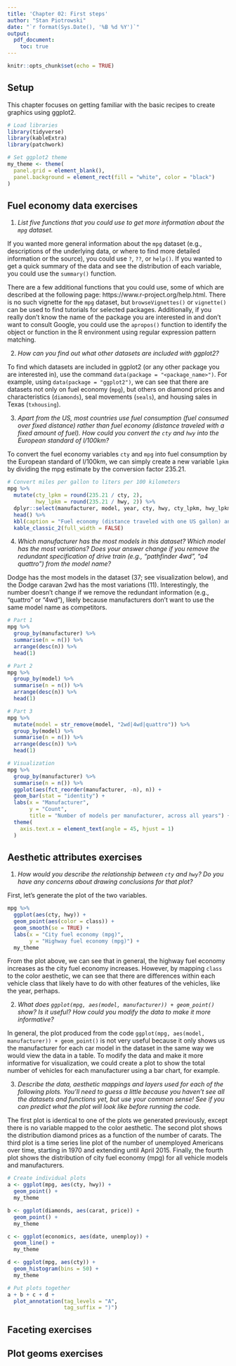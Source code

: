 ```yaml
---
title: 'Chapter 02: First steps'
author: "Stan Piotrowski"
date: "`r format(Sys.Date(), '%B %d %Y')`"
output:
  pdf_document:
    toc: true
---
```


```r
knitr::opts_chunk$set(echo = TRUE)
```

## Setup

This chapter focuses on getting familiar with the basic recipes to create graphics using ggplot2.

```r
# Load libraries
library(tidyverse)
library(kableExtra)
library(patchwork)

# Set ggplot2 theme
my_theme <- theme(
  panel.grid = element_blank(), 
  panel.background = element_rect(fill = "white", color = "black")
)
```

## Fuel economy data exercises

1) _List five functions that you could use to get more information about the `mpg` dataset._

If you wanted more general information about the `mpg` dataset (e.g., descriptions of the underlying data, or where to find more detailed information or the source), you could use `?`, `??`, or `help()`.  If you wanted to get a quick summary of the data and see the distribution of each variable, you could use the `summary()` function.  

There are a few additional functions that you could use, some of which are described at the following page: https://www.r-project.org/help.html.  There is no such vignette for the `mpg` dataset, but `browseVignettes()` or `vignette()` can be used to find tutorials for selected packages.  Additionally, if you really don't know the name of the package you are interested in and don't want to consult Google, you could use the `apropos()` function to identify the object or function in the R environment using regular expression pattern matching.

2) _How can you find out what other datasets are included with ggplot2?_

To find which datasets are included in ggplot2 (or any other package you are interested in), use the command `data(package = "<package_name>")`.  For example, using `data(package = "ggplot2")`, we can see that there are datasets not only on fuel economy (`mpg`), but others on diamond prices and characteristics (`diamonds`), seal movements (`seals`), and housing sales in Texas (`txhousing`).

3) _Apart from the US, most countries use fuel consumption (fuel consumed over fixed distance) rather than fuel economy (distance traveled with a fixed amount of fuel).  How could you convert the `cty` and `hwy` into the European standard of l/100km?_

To convert the fuel economy variables `cty` and `mpg` into fuel consumption by the European standard of l/100km, we can simply create a new variable `lpkm` by dividing the mpg estimate by the conversion factor 235.21.

```r
# Convert miles per gallon to liters per 100 kilometers
mpg %>% 
  mutate(cty_lpkm = round(235.21 / cty, 2), 
         hwy_lpkm = round(235.21 / hwy, 2)) %>%
  dplyr::select(manufacturer, model, year, cty, hwy, cty_lpkm, hwy_lpkm) %>% 
  head() %>% 
  kbl(caption = "Fuel economy (distance traveled with one US gallon) and fuel consumption (liters consumed per 100 kiometers.") %>%
  kable_classic_2(full_width = FALSE)
```

4) _Which manufacturer has the most models in this dataset?  Which model has the most variations?  Does your answer change if you remove the redundant specification of drive train (e.g., "pathfinder 4wd", "a4 quattro") from the model name?_

Dodge has the most models in the dataset (37; see visualization below), and the Dodge caravan 2wd has the most variations (11).  Interestingly, the number doesn't change if we remove the redundant information (e.g., "quattro" or "4wd"), likely because manufacturers don't want to use the same model name as competitors.

```r
# Part 1
mpg %>% 
  group_by(manufacturer) %>% 
  summarise(n = n()) %>% 
  arrange(desc(n)) %>% 
  head(1)

# Part 2
mpg %>% 
  group_by(model) %>% 
  summarise(n = n()) %>% 
  arrange(desc(n)) %>% 
  head(1)

# Part 3
mpg %>% 
  mutate(model = str_remove(model, "2wd|4wd|quattro")) %>%
  group_by(model) %>%
  summarise(n = n()) %>% 
  arrange(desc(n)) %>% 
  head(1)

# Visualization
mpg %>% 
  group_by(manufacturer) %>% 
  summarise(n = n()) %>% 
  ggplot(aes(fct_reorder(manufacturer, -n), n)) +
  geom_bar(stat = "identity") +
  labs(x = "Manufacturer",
       y = "Count", 
       title = "Number of models per manufacturer, across all years") +
  theme(
    axis.text.x = element_text(angle = 45, hjust = 1)
  )

```

## Aesthetic attributes exercises

1) _How would you describe the relationship between `cty` and `hwy`?  Do you have any concerns about drawing conclusions for that plot?_

First, let's generate the plot of the two variables.

```r
mpg %>% 
  ggplot(aes(cty, hwy)) +
  geom_point(aes(color = class)) +
  geom_smooth(se = TRUE) +
  labs(x = "City fuel economy (mpg)", 
       y = "Highway fuel economy (mpg)") +
  my_theme
```
From the plot above, we can see that in general, the highway fuel economy increases as the city fuel economy increases.  However, by mapping `class` to the color aesthetic, we can see that there are differences within each vehicle class that likely have to do with other features of the vehicles, like the year, perhaps.  

2) _What does `ggplot(mpg, aes(model, manufacturer)) + geom_point()` show?  Is it useful?  How could you modify the data to make it more informative?_

In general, the plot produced from the code `ggplot(mpg, aes(model, manufacturer)) + geom_point()` is not very useful because it only shows us the manufacturer for each car model in the dataset in the same way we would view the data in a table.  To modify the data and make it more informative for visualization, we could create a plot to show the total number of vehicles for each manufacturer using a bar chart, for example.  

3) _Describe the data, aesthetic mappings and layers used for each of the following plots.  You'll need to guess a little because you haven't see all the datasets and functions yet, but use your common sense!  See if you can predict what the plot will look like before running the code._

The first plot is identical to one of the plots we generated previously, except there is no variable mapped to the color aesthetic.  The second plot shows the distribution diamond prices as a function of the number of carats.  The third plot is a time series line plot of the number of unemployed Americans over time, starting in 1970 and extending until April 2015.  Finally, the fourth plot shows the distribution of city fuel economy (mpg) for all vehicle models and manufacturers.  

```r
# Create individual plots
a <- ggplot(mpg, aes(cty, hwy)) +
  geom_point() +
  my_theme

b <- ggplot(diamonds, aes(carat, price)) +
  geom_point() +
  my_theme

c <- ggplot(economics, aes(date, unemploy)) +
  geom_line() + 
  my_theme

d <- ggplot(mpg, aes(cty)) + 
  geom_histogram(bins = 50) +
  my_theme

# Put plots together
a + b + c + d + 
  plot_annotation(tag_levels = "A", 
                  tag_suffix = ")")
```

## Faceting exercises

## Plot geoms exercises

